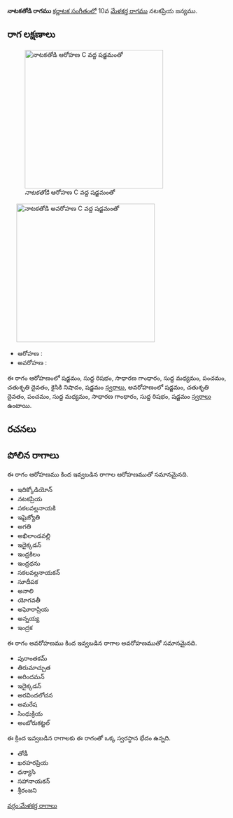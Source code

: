 {{Infobox ragam
	| name          	= నాటకతోడి
	| synonym	    	= 
	| mela          	= 
	| chakra        	= 
	| janaka        	= 
	| type          	= సంపూర్ణ-షడవ
	| arohanam      	= {{svaraC|S|R1|G2|M1|P|D2|N2|S'}} 
	| avarohanam    	= {{svaraC|S'|D2|P|M1|G2|R1|S}}
	| jeeva         	=
	| chhaya        	=
	| nyasa         	=
	| vishesha      	= 
	| equivalent  		= 
}}
{{కర్ణాటక సంగీత రాగాలు}}
'''నాటకతోడి రాగము''' [[కర్ణాటక సంగీతం]]లో 10వ [[మేళకర్త రాగము]] నటకప్రియ జన్యము. 


==రాగ లక్షణాలు==
[[Image:natakatodi_ar_kb2wiki.png|thumb|right|316px|''నాటకతోడి'' ఆరోహణ C వద్ద షడ్జమంతో]]
	[[Image:natakatodi_av_kb2wiki.png|thumb|right|316px|''నాటకతోడి'' అవరోహణ C వద్ద షడ్జమంతో]]

* ఆరోహణ : {{svaraC|S|R1|G2|M1|P|D2|N2|S'}} 
* అవరోహణ : {{svaraC|S'|D2|P|M1|G2|R1|S}}

ఈ రాగం ఆరోహణంలో షడ్జమం, సుద్ద  రిషభం, సాధారణ  గాంధారం, సుద్ద మధ్యమం, పంచమం, చతుశృతి దైవతం, కైసికి నిషాదం, షడ్జమం [[స్వరాలు]], అవరోహణంలో షడ్జమం, చతుశృతి దైవతం, పంచమం, సుద్ద మధ్యమం, సాధారణ  గాంధారం, సుద్ద  రిషభం, షడ్జమం [[స్వరాలు]] ఉంటాయి.

==రచనలు==



==పోలిన రాగాలు==
ఈ రాగం ఆరోహణము కింద ఇవ్వబడిన రాగాల ఆరోహణముతో సమానమైనది.
* ఇదిక్కోడియోన్
* నటకప్రియ
* సకలవల్లనాయకి
* ఇషైజ్యోతి
* అగతి
* అఖిలాండవల్లి
* ఇదైక్కడన్
* ఇంద్రకిలం
* ఇంద్రధను
* సకలవల్లనాయకన్
* సూదీపక
* అనాలి
*  యోగవతీ
* అఘోరాప్రియ
* అన్నయ్య
* ఇంద్రక

ఈ రాగం అవరోహణము కింద ఇవ్వబడిన రాగాల అవరోహణముతో సమానమైనది.
* పురాంతకమ్
* తిరుమాచ్చుత
* అరిందమన్
* ఇదైక్కడన్
* అరవిందలోచన
* అమరేష
* సింధుక్రియ
* అంబోరుకట్టల్

ఈ క్రింద ఇవ్వబడిన రాగాలకు ఈ రాగంతో ఒక్క స్వరస్థాన భేదం ఉన్నది.
* తోడీ
* ఖరహరప్రియ
* ధన్యాసి
* సహానాయకన్
* శ్రీరంజని



[[వర్గం:మేళకర్త రాగాలు]]